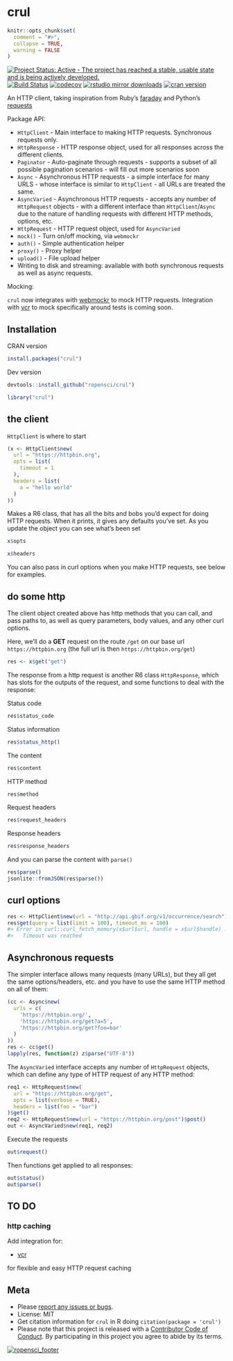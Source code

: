 crul
====

```r
knitr::opts_chunk$set(
  comment = "#>",
  collapse = TRUE,
  warning = FALSE
)
```

[![Project Status: Active - The project has reached a stable, usable state and is being actively developed.](http://www.repostatus.org/badges/latest/active.svg)](http://www.repostatus.org/#active)
[![Build Status](https://travis-ci.org/ropensci/crul.svg?branch=master)](https://travis-ci.org/ropensci/crul)
[![codecov](https://codecov.io/gh/ropensci/crul/branch/master/graph/badge.svg)](https://codecov.io/gh/ropensci/crul)
[![rstudio mirror downloads](http://cranlogs.r-pkg.org/badges/crul)](https://github.com/metacran/cranlogs.app)
[![cran version](https://www.r-pkg.org/badges/version/crul)](https://cran.r-project.org/package=crul)

An HTTP client, taking inspiration from Ruby's [faraday](https://rubygems.org/gems/faraday) and Python's [requests](http://docs.python-requests.org/en/master/)

Package API:

* `HttpClient` - Main interface to making HTTP requests. Synchronous requests only.
* `HttpResponse` - HTTP response object, used for all responses across the
different clients.
* `Paginator` - Auto-paginate through requests - supports a subset of all possible
pagination scenarios - will fill out more scenarios soon
* `Async` - Asynchronous HTTP requests - a simple interface for many URLS -
whose interface is similar to `HttpClient` - all URLs are treated the same.
* `AsyncVaried` - Asynchronous HTTP requests - accepts any number of `HttpRequest`
objects - with a different interface than `HttpClient`/`Async` due to the nature
of handling requests with different HTTP methods, options, etc.
* `HttpRequest` - HTTP request object, used for `AsyncVaried`
* `mock()` - Turn on/off mocking, via `webmockr`
* `auth()` - Simple authentication helper
* `proxy()` - Proxy helper
* `upload()` - File upload helper
* Writing to disk and streaming: available with both synchronous requests
as well as async requests.

Mocking:

`crul` now integrates with [webmockr](https://github.com/ropensci/webmockr) to mock
HTTP requests. Integration with [vcr](https://github.com/ropensci/vcr) to mock specifically
around tests is coming soon.

## Installation

CRAN version

```r
install.packages("crul")
```

Dev version

```r
devtools::install_github("ropensci/crul")
```

```r
library("crul")
```

## the client

`HttpClient` is where to start

```r
(x <- HttpClient$new(
  url = "https://httpbin.org",
  opts = list(
    timeout = 1
  ),
  headers = list(
    a = "hello world"
  )
))
```

Makes a R6 class, that has all the bits and bobs you'd expect for doing HTTP
requests. When it prints, it gives any defaults you've set. As you update
the object you can see what's been set

```r
x$opts
```

```r
x$headers
```

You can also pass in curl options when you make HTTP requests, see below
for examples.

## do some http

The client object created above has http methods that you can call,
and pass paths to, as well as query parameters, body values, and any other
curl options.

Here, we'll do a __GET__ request on the route `/get` on our base url
`https://httpbin.org` (the full url is then `https://httpbin.org/get`)

```r
res <- x$get("get")
```

The response from a http request is another R6 class `HttpResponse`, which
has slots for the outputs of the request, and some functions to deal with
the response:

Status code

```r
res$status_code
```

Status information

```r
res$status_http()
```

The content

```r
res$content
```

HTTP method

```r
res$method
```

Request headers

```r
res$request_headers
```

Response headers

```r
res$response_headers
```

And you can parse the content with `parse()`

```r
res$parse()
jsonlite::fromJSON(res$parse())
```

## curl options

```r
res <- HttpClient$new(url = "http://api.gbif.org/v1/occurrence/search")
res$get(query = list(limit = 100), timeout_ms = 100)
#> Error in curl::curl_fetch_memory(x$url$url, handle = x$url$handle) :
#>   Timeout was reached
```

## Asynchronous requests

The simpler interface allows many requests (many URLs), but they all get the same
options/headers, etc. and you have to use the same HTTP method on all of them:

```r
(cc <- Async$new(
  urls = c(
    'https://httpbin.org/',
    'https://httpbin.org/get?a=5',
    'https://httpbin.org/get?foo=bar'
  )
))
res <- cc$get()
lapply(res, function(z) z$parse("UTF-8"))
```

The `AsyncVaried` interface accepts any number of `HttpRequest` objects, which
can define any type of HTTP request of any HTTP method:

```r
req1 <- HttpRequest$new(
  url = "https://httpbin.org/get",
  opts = list(verbose = TRUE),
  headers = list(foo = "bar")
)$get()
req2 <- HttpRequest$new(url = "https://httpbin.org/post")$post()
out <- AsyncVaried$new(req1, req2)
```

Execute the requests

```r
out$request()
```

Then functions get applied to all responses:

```r
out$status()
out$parse()
```

## TO DO

### http caching

Add integration for:

* [vcr](https://github.com/ropensci/vcr)

for flexible and easy HTTP request caching

## Meta

* Please [report any issues or bugs](https://github.com/ropensci/crul/issues).
* License: MIT
* Get citation information for `crul` in R doing `citation(package = 'crul')`
* Please note that this project is released with a [Contributor Code of Conduct](CODE_OF_CONDUCT.md).
By participating in this project you agree to abide by its terms.

[![ropensci_footer](https://ropensci.org/public_images/github_footer.png)](https://ropensci.org)
